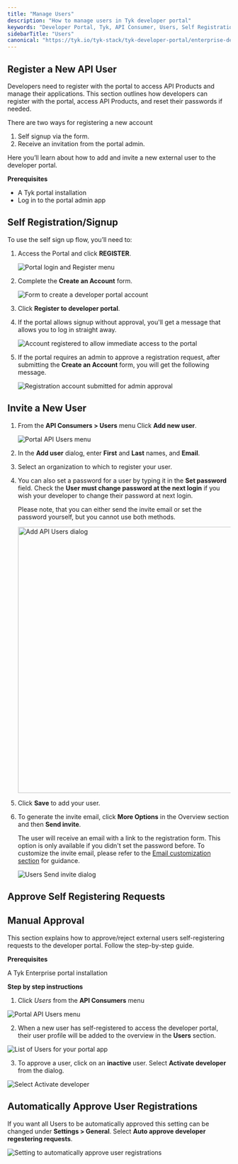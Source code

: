 ```yaml
---
title: "Manage Users"
description: "How to manage users in Tyk developer portal"
keywords: "Developer Portal, Tyk, API Consumer, Users, Self Registration, Invite Users, Approve Requests"
sidebarTitle: "Users"
canonical: "https://tyk.io/tyk-stack/tyk-developer-portal/enterprise-developer-portal/managing-access/manage-api-consumers"
---
```


## Register a New API User

Developers need to register with the portal to access API Products and manage their applications. This section outlines how developers can register with the portal, access API Products, and reset their passwords if needed.

There are two ways for registering a new account
1. Self signup via the form.
2. Receive an invitation from the portal admin.

Here you’ll learn about how to add and invite a new external user to the developer portal.

**Prerequisites**

- A Tyk portal installation
- Log in to the portal admin app

## Self Registration/Signup

To use the self sign up flow, you’ll need to:
1. Access the Portal and click **REGISTER**.

    <img src="/img/dashboard/portal-management/enterprise-portal/portal-login.png" alt="Portal login and Register menu" />

2. Complete the **Create an Account** form.

    <img src="/img/dashboard/portal-management/enterprise-portal/create-account.png" alt="Form to create a developer portal account" />

3. Click **Register to developer portal**.
4. If the portal allows signup without approval, you'll get a message that allows you to log in straight away.

    <img src="/img/dashboard/portal-management/enterprise-portal/account-registered.png" alt="Account registered to allow immediate access to the portal" />

5. If the portal requires an admin to approve a registration request, after submitting the **Create an Account** form, you will get the following message.

    <img src="/img/dashboard/portal-management/enterprise-portal/account-email-popup.png" alt="Registration account submitted for admin approval" />

## Invite a New User

1. From the **API Consumers > Users** menu Click **Add new user**.

    <img src="/img/dashboard/portal-management/enterprise-portal/users-menu.png" alt="Portal API Users menu" />

2. In the **Add user** dialog, enter **First** and **Last** names, and **Email**.
3. Select an organization to which to register your user.
4. You can also set a password for a user by typing it in the **Set password** field. Check the **User must change password at the next login** if you wish your developer to change their password at next login.

    Please note, that you can either send the invite email or set the password yourself, but you cannot use both methods. 

    <img src="/img/dashboard/portal-management/enterprise-portal/add-users.png" alt="Add API Users dialog" width="600" />

5. Click **Save** to add your user.
6. To generate the invite email, click **More Options** in the Overview section and then **Send invite**.

    The user will receive an email with a link to the registration form. This option is only available if you didn't set the password before.
    To customize the invite email, please refer to the [Email customization section](/5.8/portal/customization/email-notifications) for guidance.

    <img src="/img/dashboard/portal-management/enterprise-portal/users-send-invite.png" alt="Users Send invite dialog" />

## Approve Self Registering Requests

## Manual Approval

This section explains how to approve/reject external users self-registering requests to the developer portal. Follow the step-by-step guide.

**Prerequisites**

A Tyk Enterprise portal installation

**Step by step instructions**

1. Click *Users* from the **API Consumers** menu

<img src="/img/dashboard/portal-management/enterprise-portal/users-menu.png" alt="Portal API Users menu" />

2. When a new user has self-registered to access the developer portal,  their user profile will be added to the overview in the **Users** section.

<img src="/img/dashboard/portal-management/enterprise-portal/approve-users1.png" alt="List of Users for your portal app" />

3. To approve a user, click on an **inactive** user. Select **Activate developer** from the dialog.

<img src="/img/dashboard/portal-management/enterprise-portal/activate-user.png" alt="Select Activate developer" />

## Automatically Approve User Registrations

If you want all Users to be automatically approved this setting can be changed under **Settings > General**. Select **Auto approve developer regestering requests**.

<img src="/img/dashboard/portal-management/enterprise-portal/auto-approve-users.png" alt="Setting to automatically approve user registrations" />


